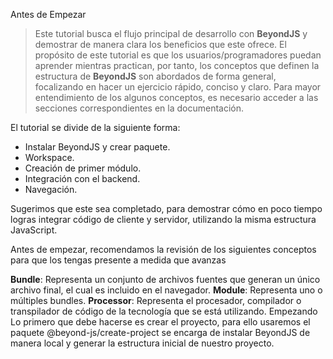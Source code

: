 
<DocHeader pretitle="Tutorial" title="Proyecto Web con Backend" />

<Subtitle>Antes de Empezar</Subtitle>

> Este tutorial busca el flujo principal de desarrollo con **BeyondJS** y demostrar de manera clara los beneficios que este
> ofrece. El propósito de este tutorial es que los usuarios/programadores puedan aprender mientras practican, por tanto, los
> conceptos que definen la estructura de **BeyondJS** son abordados de forma general, focalizando en hacer un ejercicio rápido,
> conciso y claro. Para mayor entendimiento de los algunos conceptos, es necesario acceder a las secciones correspondientes
> en la documentación.

El tutorial se divide de la siguiente forma:

-   Instalar BeyondJS y crear paquete.
-   Workspace.
-   Creación de primer módulo.
-   Integración con el backend.
-   Navegación.

Sugerimos que este sea completado, para demostrar cómo en poco tiempo logras integrar código de cliente y servidor, utilizando la misma estructura JavaScript.

Antes de empezar, recomendamos la revisión de los siguientes conceptos para que los tengas presente a medida que avanzas

**Bundle**: Representa un conjunto de archivos fuentes que generan un único archivo final, el cual es incluido en el navegador.
**Module**: Representa uno o múltiples bundles.
**Processor**: Representa el procesador, compilador o transpilador de código de la tecnología que se está utilizando. Empezando Lo primero que debe hacerse es crear el proyecto, para ello usaremos el paquete @beyond-js/create-project se encarga de instalar BeyondJS
de manera local y generar la estructura inicial de nuestro proyecto.

<Title tag="h2" text="Empezando" />

Lo primero que debe hacerse es crear el proyecto, para ello usaremos el paquete `@beyond-js/create-project` se encarga de instalar BeyondJS de manera local y generar la estructura inicial de nuestro proyecto.

<Code>npx @beyond-js/create-project --name @test/login --type web-backend --container beyond</Code>

BeyondJS está realizado para funcionar como dependencia global y correr varios proyectos en simultáneo, puedes aprender más sobre esto <Link to="/docs/quick-start">aqui</Link>

En el comando anterior, se solicitó crear un proyecto de tipo web con backend y se le agregó como scope ` testing` y como nombre `login`.

El scope y el nombre, son datos que permiten identificar el proyecto y que lo dejan listo para ser publicado como paquete npm o para importarlo desde otro proyecto. Estas configuraciones pueden hacerse de forma manual, el BeyondJS Workspace sólo simplifica el proceso. Puedes ver la explicación de ello en <Link to="/project/config">la sección de Configuración de proyecto.</Link>

Al finalizar el comando, podemos validar la estructura creada adentro del directorio, es la siguiente:

-   **beyond.json:** Archivo para manejar el servidor de desarrollo, gestionado por BeyondJS.
-   **package.json:** Archivo de dependencias del proyecto
-   **projects.json:** Archivo de configuración de proyectos, permite a BeyondJS identificar los proyectos a levantar.
-   **login:** Carpeta del proyecto.

    -   **project.json**: Contiene la configuración básica del proyecto (puede variar según el tipo y las necesidades del mismo).
    -   **/modules:** Carpeta en donde se crean los módulos del proyecto por defecto. Este valor es configurable, puedes leer más de ello en la sección de <Link to="/docs/projects/json">Configuración de Proyectos.</Link>
    -   **template:** Esta carpeta contiene todos los elementos necesarios para definir el template general del proyecto.

        -   **template.json:** Archivo que permite realizar ajustes en la configuración del template del proyecto.

Puedes aprender más acerca de los tipos de proyecto disponibles en la sección de <Link to="/docs/quick-start">Inicio Rápido.</Link>

A continuación, debemos iniciar <BeyondJS/>, para ello ejecutamos el siguiente comando:

<Code>beyond run</Code>

Al ejecutarlo, debe aparecer el siguiente mensaje en la consola de comandos:

```
Follow the link to manage your packages with the workspace:
https://workspace.beyondjs.com?port=4000

```

¡Listo! Ya podemos acceder a nuestro proyecto en <ELink href="http://localhost:6500/">http://localhost:6500/</ELink>

Además, puede verse un mensaje que indica que el BeyondJS Workspace está disponible
en <ELink to="https://workspace.beyondjs.com/">https://workspace.beyondjs.com/</ELink> lo navegamos y ,
podremos ver la interfaz del BeyondJS Workspace con el board del listado de proyectos.

> Si deseas conocer acerca de todas las funcionalidades que ofrece el BeyondJS Workspace,

<Link href="/workspace">puedes hacerlo aqui</Link>
